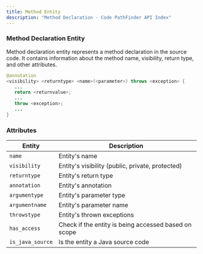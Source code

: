 ```yaml
---
title: Method Entity
description: "Method Declaration - Code PathFinder API Index"
---
```


### Method Declaration Entity <Badge text="Entity" variant="tip" size="small" />

Method declaration entity represents a method declaration in the source code. It contains information about the method name,
visibility, return type, and other attributes.

```java
@annotation
<visibility> <returntype> <name>(<parameter>) throws <exception> {
   ...
   return <returnvalue>;
   ...
   throw <exception>;
   ...
}
```

### Attributes

| Entity                    | Description                                              |
|---------------------------|----------------------------------------------------------|
| `name`                    | Entity's name                                            |
| `visibility`              | Entity's visibility (public, private, protected)         |
| `returntype`              | Entity's return type                                     |
| `annotation`              | Entity's annotation                                      |
| `argumentype`             | Entity's parameter type                                  |
| `argumentname`            | Entity's parameter name                                  |
| `throwstype`              | Entity's thrown exceptions                               |
| `has_access`              | Check if the entity is being accessed based on scope     |
| `is_java_source`          | Is the entity a Java source code                         |
